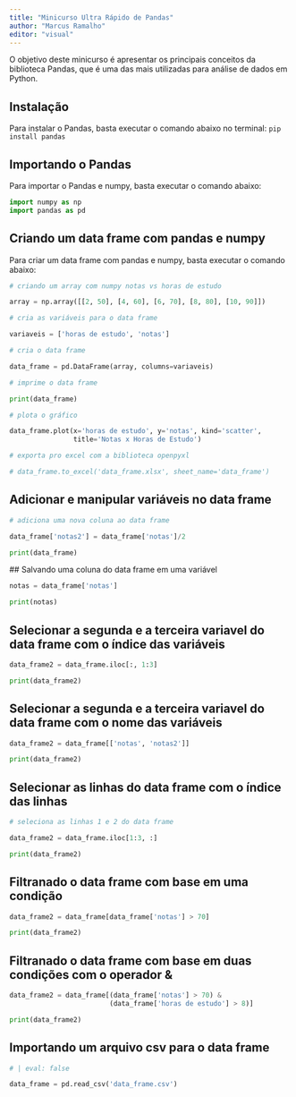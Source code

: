 ```yaml
---
title: "Minicurso Ultra Rápido de Pandas"
author: "Marcus Ramalho"
editor: "visual"
---
```

O objetivo deste minicurso é apresentar os principais conceitos da biblioteca Pandas, que é uma das mais utilizadas para análise de dados em Python.

## Instalação

Para instalar o Pandas, basta executar o comando abaixo no terminal: 
`pip install pandas`

## Importando o Pandas

Para importar o Pandas e numpy, basta executar o comando abaixo:

```python
import numpy as np
import pandas as pd

```

## Criando um data frame com pandas e numpy 

Para criar um data frame com pandas e numpy, basta executar o comando abaixo:

```python
# criando um array com numpy notas vs horas de estudo

array = np.array([[2, 50], [4, 60], [6, 70], [8, 80], [10, 90]])

# cria as variáveis para o data frame

variaveis = ['horas de estudo', 'notas']

# cria o data frame

data_frame = pd.DataFrame(array, columns=variaveis)

# imprime o data frame

print(data_frame)

# plota o gráfico

data_frame.plot(x='horas de estudo', y='notas', kind='scatter',
                title='Notas x Horas de Estudo')

# exporta pro excel com a biblioteca openpyxl

# data_frame.to_excel('data_frame.xlsx', sheet_name='data_frame')

```


## Adicionar e manipular variáveis no data frame
```python

# adiciona uma nova coluna ao data frame

data_frame['notas2'] = data_frame['notas']/2

print(data_frame)

```


 ## Salvando uma coluna do data frame em uma variável
```python

notas = data_frame['notas']

print(notas)

```


## Selecionar a segunda e a terceira variavel do data frame com o índice das variáveis
```python

data_frame2 = data_frame.iloc[:, 1:3]

print(data_frame2)

```

## Selecionar a segunda e a terceira variavel do data frame com o nome das variáveis

```python

data_frame2 = data_frame[['notas', 'notas2']]

print(data_frame2)
```

## Selecionar as linhas do data frame com o índice das linhas


```python
# seleciona as linhas 1 e 2 do data frame

data_frame2 = data_frame.iloc[1:3, :]

print(data_frame2)

```

## Filtranado o data frame com base em uma condição


```python


data_frame2 = data_frame[data_frame['notas'] > 70]

print(data_frame2)

```

## Filtranado o data frame com base em duas condições com o operador &


```python


data_frame2 = data_frame[(data_frame['notas'] > 70) &
                         (data_frame['horas de estudo'] > 8)]

print(data_frame2)

```

## Importando um arquivo csv para o data frame


```python
# | eval: false

data_frame = pd.read_csv('data_frame.csv')

```